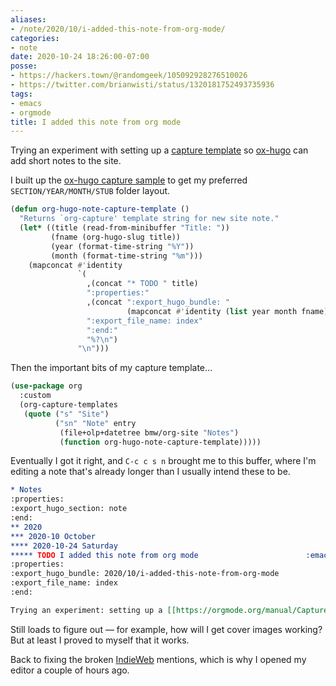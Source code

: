 ```yaml
---
aliases:
- /note/2020/10/i-added-this-note-from-org-mode/
categories:
- note
date: 2020-10-24 18:26:00-07:00
posse:
- https://hackers.town/@randomgeek/105092928276510026
- https://twitter.com/brianwisti/status/1320181752493735936
tags:
- emacs
- orgmode
title: I added this note from org mode
---
```


Trying an experiment with setting up a [capture template](https://orgmode.org/manual/Capture-templates.html) so [ox-hugo](https://ox-hugo.scripter.co/) can add short notes to the site.

I built up the [ox-hugo capture sample](https://ox-hugo.scripter.co/doc/org-capture-setup/) to get my preferred `SECTION/YEAR/MONTH/STUB` folder layout.

```lisp
(defun org-hugo-note-capture-template ()
  "Returns `org-capture' template string for new site note."
  (let* ((title (read-from-minibuffer "Title: "))
         (fname (org-hugo-slug title))
         (year (format-time-string "%Y"))
         (month (format-time-string "%m")))
    (mapconcat #'identity
               `(
                 ,(concat "* TODO " title)
                 ":properties:"
                 ,(concat ":export_hugo_bundle: "
                          (mapconcat #'identity (list year month fname) "/"))
                 ":export_file_name: index"
                 ":end:"
                 "%?\n")
               "\n")))
```

Then the important bits of my capture template…

```lisp
(use-package org
  :custom
  (org-capture-templates
   (quote ("s" "Site")
          ("sn" "Note" entry
           (file+olp+datetree bmw/org-site "Notes")
           (function org-hugo-note-capture-template)))))
```

Eventually I got it right, and `C-c c s n` brought me to this buffer, where I'm editing a note that's already longer than I usually intend these to be.

```org
* Notes
:properties:
:export_hugo_section: note
:end:
** 2020
*** 2020-10 October
**** 2020-10-24 Saturday
***** TODO I added this note from org mode                        :emacs:
:properties:
:export_hugo_bundle: 2020/10/i-added-this-note-from-org-mode
:export_file_name: index
:end:

Trying an experiment: setting up a [[https://orgmode.org/manual/Capture-templates.html][capture template]] so [[https://ox-hugo.scripter.co/][ox-hugo]] can add short notes to the site.
```

Still loads to figure out — for example, how will I get cover images working? But at least I proved to myself that it works.

Back to fixing the broken [IndieWeb](/tags/indieweb) mentions, which is why I opened my editor a couple of hours ago.
